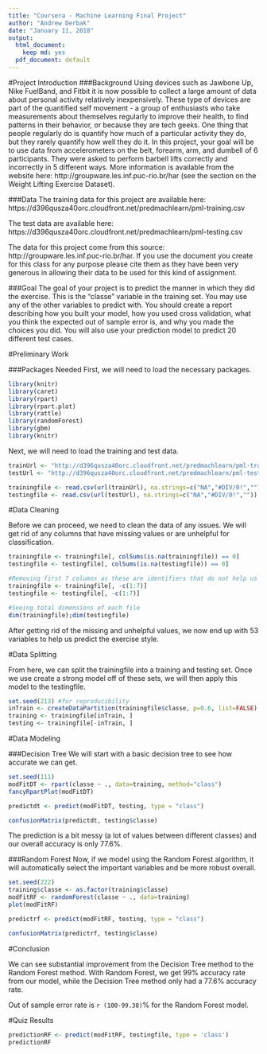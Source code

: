 ```yaml
---
title: "Coursera - Machine Learning Final Project"
author: "Andrew Derbak"
date: "January 11, 2018"
output:
  html_document:
    keep md: yes
  pdf_document: default
---
```

#Project Introduction
###Background
Using devices such as Jawbone Up, Nike FuelBand, and Fitbit it is now possible to collect a large amount of data about personal activity relatively inexpensively. These type of devices are part of the quantified self movement - a group of enthusiasts who take measurements about themselves regularly to improve their health, to find patterns in their behavior, or because they are tech geeks. One thing that people regularly do is quantify how much of a particular activity they do, but they rarely quantify how well they do it. In this project, your goal will be to use data from accelerometers on the belt, forearm, arm, and dumbell of 6 participants. They were asked to perform barbell lifts correctly and incorrectly in 5 different ways. More information is available from the website here: http://groupware.les.inf.puc-rio.br/har (see the section on the Weight Lifting Exercise Dataset).

###Data
The training data for this project are available here: https://d396qusza40orc.cloudfront.net/predmachlearn/pml-training.csv

The test data are available here: https://d396qusza40orc.cloudfront.net/predmachlearn/pml-testing.csv

The data for this project come from this source: http://groupware.les.inf.puc-rio.br/har. If you use the document you create for this class for any purpose please cite them as they have been very generous in allowing their data to be used for this kind of assignment.

###Goal
The goal of your project is to predict the manner in which they did the exercise. This is the "classe" variable in the training set. You may use any of the other variables to predict with. You should create a report describing how you built your model, how you used cross validation, what you think the expected out of sample error is, and why you made the choices you did. You will also use your prediction model to predict 20 different test cases.

#Preliminary Work

###Packages Needed
First, we will need to load the necessary packages.
```r
library(knitr)
library(caret)
library(rpart)
library(rpart.plot)
library(rattle)
library(randomForest)
library(gbm)
library(knitr)
```

Next, we will need to load the training and test data.

```R
trainUrl <- "http://d396qusza40orc.cloudfront.net/predmachlearn/pml-training.csv"
testUrl <- "http://d396qusza40orc.cloudfront.net/predmachlearn/pml-testing.csv"

trainingfile <- read.csv(url(trainUrl), na.strings=c("NA","#DIV/0!",""))
testingfile <- read.csv(url(testUrl), na.strings=c("NA","#DIV/0!",""))
```


#Data Cleaning

Before we can proceed, we need to clean the data of any issues. We will get rid of any columns that have missing values or are unhelpful for classification.

```R
trainingfile <- trainingfile[, colSums(is.na(trainingfile)) == 0]
testingfile <- testingfile[, colSums(is.na(testingfile)) == 0]

#Removing first 7 columns as these are identifiers that do not help us predict
trainingfile <- trainingfile[, -c(1:7)]
testingfile <- testingfile[, -c(1:7)]

#Seeing total dimensions of each file
dim(trainingfile);dim(testingfile)
```

After getting rid of the missing and unhelpful values, we now end up with 53 variables to help us predict the exercise style.

#Data Splitting

From here, we can split the trainingfile into a training and testing set. Once we use create a strong model off of these sets, we will then apply this model to the testingfile.

```r
set.seed(213) #for reproducibility
inTrain <- createDataPartition(trainingfile$classe, p=0.6, list=FALSE)
training <- trainingfile[inTrain, ]
testing <- trainingfile[-inTrain, ]
```

#Data Modeling

###Decision Tree
We will start with a basic decision tree to see how accurate we can get.

```r
set.seed(111)
modFitDT <- rpart(classe ~ ., data=training, method="class")
fancyRpartPlot(modFitDT)

predictdt <- predict(modFitDT, testing, type = "class")

confusionMatrix(predictdt, testing$classe)
```

The prediction is a bit messy (a lot of values between different classes) and our overall accuracy is only 77.6%.

###Random Forest
Now, if we model using the Random Forest algorithm, it will automatically select the important variables and be more robust overall. 

```r
set.seed(222)
training$classe <- as.factor(training$classe)
modFitRF <- randomForest(classe ~ ., data=training)
plot(modFitRF)

predictrf <- predict(modFitRF, testing, type = "class")

confusionMatrix(predictrf, testing$classe)
```

#Conclusion

  We can see substantial improvement from the Decision Tree method to the Random Forest method. With Random Forest, we get 99% accuracy rate from our model, while the Decision Tree method only had a 77.6% accuracy rate. 
  
  Out of sample error rate is `r (100-99.38)`% for the Random Forest model.
  
  
#Quiz Results
  
```r
predictionRF <- predict(modFitRF, testingfile, type = 'class')
predictionRF
```

